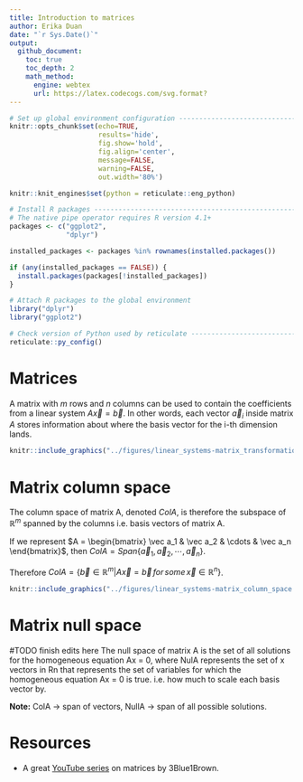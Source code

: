 ```yaml
---
title: Introduction to matrices     
author: Erika Duan
date: "`r Sys.Date()`"
output:
  github_document:
    toc: true
    toc_depth: 2
    math_method:
      engine: webtex
      url: https://latex.codecogs.com/svg.format?
---
```


```r
# Set up global environment configuration --------------------------------------
knitr::opts_chunk$set(echo=TRUE,
                      results='hide',
                      fig.show='hold',
                      fig.align='center',
                      message=FALSE,
                      warning=FALSE,
                      out.width='80%')

knitr::knit_engines$set(python = reticulate::eng_python)
```

```r
# Install R packages -----------------------------------------------------------
# The native pipe operator requires R version 4.1+ 
packages <- c("ggplot2",
              "dplyr")

installed_packages <- packages %in% rownames(installed.packages())

if (any(installed_packages == FALSE)) {
  install.packages(packages[!installed_packages])
}

# Attach R packages to the global environment
library("dplyr")
library("ggplot2")

# Check version of Python used by reticulate -----------------------------------
reticulate::py_config()
```


# Matrices     
A matrix with $m$ rows and $n$ columns can be used to contain the coefficients from a linear system $A\vec x = \vec b$. In other words, each vector $\vec a_i$ inside matrix $A$ stores information about where the basis vector for the i-th dimension lands.  

```r
knitr::include_graphics("../figures/linear_systems-matrix_transformations.svg")
```

# Matrix column space  
The column space of matrix A, denoted $ColA$, is therefore the subspace of $\mathbb{R}^m$ spanned by the columns i.e. basis vectors of matrix A.  

If we represent $A = \begin{bmatrix} \vec a_1 & \vec a_2 & \cdots & \vec a_n \end{bmatrix}$, then $ColA=Span\{\vec a_1, \vec a_2, \cdots, \vec a_n\}$.  

Therefore $ColA = \{\vec b \in \mathbb{R}^m | A\vec x = \vec b \,for \,some \, \vec x \in \mathbb{R}^n\}$.   

```r
knitr::include_graphics("../figures/linear_systems-matrix_column_space.svg")
```


# Matrix null space 
#TODO finish edits here
The null space of matrix A is the set of all solutions for the homogeneous equation Ax = 0, where NulA represents the set of x vectors in Rn that represents the set of variables for which the homogeneous equation Ax = 0 is true.  i.e. how much to scale each basis vector by. 

**Note:** ColA -> span of vectors, NullA -> span of all possible solutions.  


# Resources  
+ A great [YouTube series](https://www.youtube.com/watch?v=kYB8IZa5AuE&list=PLZHQObOWTQDPD3MizzM2xVFitgF8hE_ab&index=3) on matrices by 3Blue1Brown.     